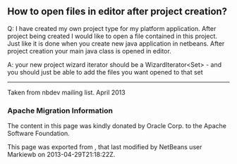 <!--

    Licensed to the Apache Software Foundation (ASF) under one
    or more contributor license agreements.  See the NOTICE file
    distributed with this work for additional information
    regarding copyright ownership.  The ASF licenses this file
    to you under the Apache License, Version 2.0 (the
    "License"); you may not use this file except in compliance
    with the License.  You may obtain a copy of the License at

      http://www.apache.org/licenses/LICENSE-2.0

    Unless required by applicable law or agreed to in writing,
    software distributed under the License is distributed on an
    "AS IS" BASIS, WITHOUT WARRANTIES OR CONDITIONS OF ANY
    KIND, either express or implied.  See the License for the
    specific language governing permissions and limitations
    under the License.

-->
==How to open files in editor after project creation?==

Q: I have created my own project type for my platform application. After project being created I would like to open a file contained in this project. Just like it is done when you create new java application in netbeans. After project creation your main java class is opened in editor.

A: your new project wizard iterator should be a WizardIterator<Set<FileObject>> - and you should just be able to add the files you want opened to that set

----
Taken from nbdev mailing list. April 2013

===Apache Migration Information===

The content in this page was kindly donated by Oracle Corp. to the
Apache Software Foundation.

This page was exported from , 
that last modified by NetBeans user Markiewb 
on 2013-04-29T21:18:22Z.

